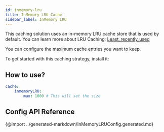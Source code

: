 ```yaml
---
id: inmemory-lru
title: InMemory LRU Cache
sidebar_label: InMemory LRU
---
```


This caching solution uses an in-memory LRU cache store that is used by default.
You can learn more about LRU Caching;
[Least_recently_used](https://en.wikipedia.org/wiki/Cache_replacement_policies)

You can configure the maximum cache entries you want to keep.

To get started with this caching strategy, install it:

<PackageInstall packages="@graphql-mesh/cache-inmemory-lru" />

## How to use?

```yml
cache:
    inmemoryLRU:
        max: 1000 # This will set the size
```

## Config API Reference

{@import ../generated-markdown/InMemoryLRUConfig.generated.md}
